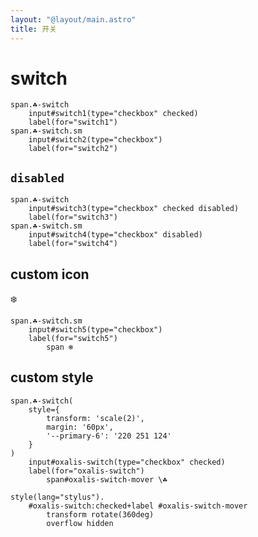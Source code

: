 ```yaml
---
layout: "@layout/main.astro"
title: 开关
---
```




# switch


<Switch id="switch1" checked />
<Switch id="switch2" sm/>

```pug
span.☘-switch
    input#switch1(type="checkbox" checked)
    label(for="switch1")
span.☘-switch.sm
    input#switch2(type="checkbox")
    label(for="switch2")
```

## `disabled`

<Switch id="switch3" sm checked disabled/>
<Switch id="switch4" sm disabled/>

```pug
span.☘-switch
    input#switch3(type="checkbox" checked disabled)
    label(for="switch3")
span.☘-switch.sm
    input#switch4(type="checkbox" disabled)
    label(for="switch4")
```

## custom icon

<Switch id="switch5" sm>
    <span>❄️</span>
</Switch>

```pug
span.☘-switch.sm
    input#switch5(type="checkbox")
    label(for="switch5")
        span ❄️
```

## custom style

<OxalisSwitch/>

```pug
span.☘-switch(
    style={
        transform: 'scale(2)',
        margin: '60px',
        '--primary-6': '220 251 124'
    }
)
    input#oxalis-switch(type="checkbox" checked)
    label(for="oxalis-switch")
        span#oxalis-switch-mover \☘

style(lang="stylus").
    #oxalis-switch:checked+label #oxalis-switch-mover
        transform rotate(360deg)
        overflow hidden 
```
